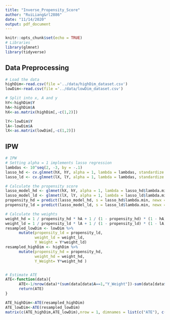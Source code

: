 ```yaml
---
title: "Inverse_Propensity_Score"
author: "RuiLiang&rl2886"
date: "11/14/2020"
output: pdf_document
---
```


```r
knitr::opts_chunk$set(echo = TRUE)
# Libraries
library(glmnet)
library(tidyverse)
```

## Data Preprocessing

```r
# Load the data
highDim<-read.csv(file ='../data/highDim_dataset.csv')
lowDim<-read.csv(file ='../data/lowDim_dataset.csv')

# Split into x, A and y
hY<-highDim$Y
hA<-highDim$A
hX<-as.matrix(highDim[,-c(1,2)])

lY<-lowDim$Y
lA<-lowDim$A
lX<-as.matrix(lowDim[,-c(1,2)])

```

## IPW

```r
# IPW
# Setting alpha = 1 implements lasso regression
lambdas <- 10^seq(2, -3, by = -.1)
lasso_hd <- cv.glmnet(hX, hY, alpha = 1, lambda = lambdas, standardize = TRUE, nfolds = 5)
lasso_ld <- cv.glmnet(lX, lY, alpha = 1, lambda = lambdas, standardize = TRUE, nfolds = 5)

# Calculate the propensity score 
lasso_model_hd <- glmnet(hX, hY, alpha = 1, lambda = lasso_hd$lambda.min, standardize = TRUE)
lasso_model_ld <- glmnet(lX, lY, alpha = 1, lambda = lasso_ld$lambda.min, standardize = TRUE)
propensity_hd = predict(lasso_model_hd, s = lasso_hd$lambda.min, newx = hX)
propensity_ld = predict(lasso_model_ld, s = lasso_ld$lambda.min, newx = lX)

# Calculate the weights
weight_hd = 1 / propensity_hd * hA + 1 / (1 - propensity_hd) * (1 - hA)
weight_ld = 1 / propensity_ld * lA + 1 / (1 - propensity_ld) * (1 - lA)
resampled_lowDim <- lowDim %>%
      mutate(propensity_ld = propensity_ld,
             weight_ld = weight_ld,
             Y_Weight = Y*weight_ld)
resampled_highDim <- highDim %>%
      mutate(propensity_hd = propensity_hd,
             weight_hd = weight_hd,
             Y_Weight= Y*weight_hd )


# Estimate ATE
ATE<-function(data){
      ATE<-1/nrow(data)*(sum(data[data$A==1,"Y_Weight"])-sum(data[data$A==0,"Y_Weight"]))
      return(ATE)
}

ATE_highDim<-ATE(resampled_highDim)
ATE_lowDim<-ATE(resampled_lowDim)
matrix(c(ATE_highDim,ATE_lowDim),nrow = 1, dimnames = list(c("ATE"), c("highDim","lowDim")))
```


